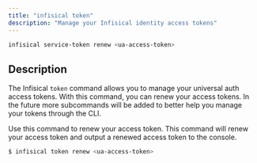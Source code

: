 ```yaml
---
title: "infisical token"
description: "Manage your Infisical identity access tokens"
---
```


```bash 
infisical service-token renew <ua-access-token>
```

## Description
The Infisical `token` command allows you to manage your universal auth access tokens. 
With this command, you can renew your access tokens. In the future more subcommands will be added to better help you manage your tokens through the CLI.

<Accordion title="token renew <access-token>" defaultOpen="true">
  Use this command to renew your access token. This command will renew your access token and output a renewed access token to the console.

  ```bash
  $ infisical token renew <ua-access-token>
  ```

</Accordion>
